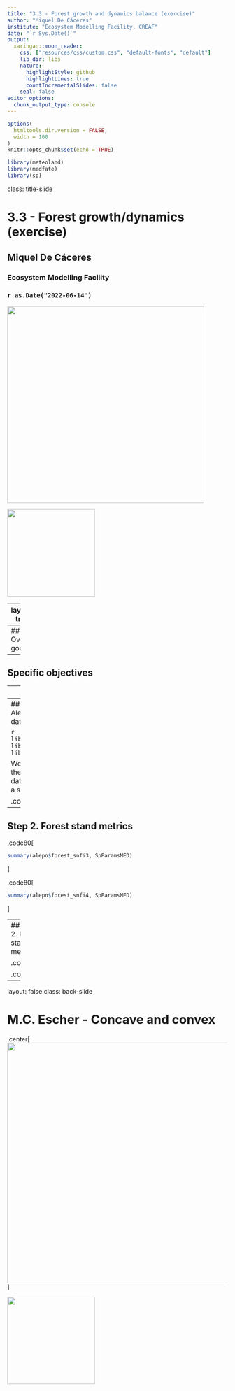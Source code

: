 ```yaml
---
title: "3.3 - Forest growth and dynamics balance (exercise)"
author: "Miquel De Cáceres"
institute: "Ecosystem Modelling Facility, CREAF"
date: "`r Sys.Date()`"
output:
  xaringan::moon_reader:
    css: ["resources/css/custom.css", "default-fonts", "default"]
    lib_dir: libs
    nature:
      highlightStyle: github
      highlightLines: true
      countIncrementalSlides: false
    seal: false
editor_options: 
  chunk_output_type: console
---
```


```r
options(
  htmltools.dir.version = FALSE,
  width = 100
)
knitr::opts_chunk$set(echo = TRUE)
```

```r
library(meteoland)
library(medfate)
library(sp)
```

class: title-slide


# 3.3 - Forest growth/dynamics (exercise)

## Miquel De Cáceres

### Ecosystem Modelling Facility

### `r as.Date("2022-06-14")`


<img class= "escher-title" src="resources/img/Escher_concaveconvex.jpg" width=450>

<img class="logo-title" src="resources/img/emf_logo.svg" width=200>

---
layout: true

<div class=my-header>
    <img class="emf-logo" src="resources/img/emf_logo.svg">
</div>

<div class=my-footer></div>

# Exercise setting

---
## Overall goal

--

## Specific objectives


---
layout: true

<div class=my-header>
    <img class="emf-logo" src="resources/img/emf_logo.svg">
</div>

<div class=my-footer></div>

# Exercise resolution


---
## Step 1. Load Alepo pine forest data

```r
library(medfate)
library(ggplot2)
library(cowplot)
```

We are given all the necessary data, bundled in a single list:

.code80[
```r
alepo <- readRDS("Rdata/alepo.rds")
names(alepo)
```
]

---

## Step 2. Forest stand metrics

.code80[
```r
summary(alepo$forest_snfi3, SpParamsMED)
```
]

.code80[
```r
summary(alepo$forest_snfi4, SpParamsMED)
```
]

---
## Step 2. Forest stand metrics

.code80[
```r
species_basalArea(alepo$forest_snfi3, SpParamsMED)
```
]

.code80[
```r
species_basalArea(alepo$forest_snfi4, SpParamsMED)
```
]

---
layout: false
class: back-slide


# M.C. Escher - Concave and convex

.center[
<img src="resources/img/Escher_concaveconvex.jpg" width=550>
]

<img class="logo-title" src="resources/img/emf_logo.svg" width=200>
